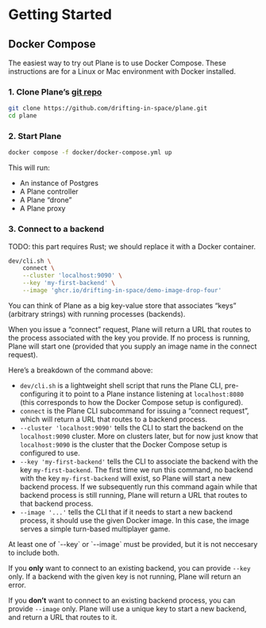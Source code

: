 
# Getting Started

## Docker Compose

The easiest way to try out Plane is to use Docker Compose. These instructions are for a Linux or Mac environment
with Docker installed.

### 1. Clone Plane’s [git repo](https://github.com/drifting-in-space/plane)

```bash
git clone https://github.com/drifting-in-space/plane.git
cd plane
```

### 2. Start Plane

```bash
docker compose -f docker/docker-compose.yml up
```

This will run:
- An instance of Postgres
- A Plane controller
- A Plane “drone”
- A Plane proxy

### 3. Connect to a backend

TODO: this part requires Rust; we should replace it with a Docker container.

```bash
dev/cli.sh \
    connect \
    --cluster 'localhost:9090' \
    --key 'my-first-backend' \
    --image 'ghcr.io/drifting-in-space/demo-image-drop-four'
```

You can think of Plane as a big key-value store that associates “keys” (arbitrary strings) with running processes (backends).

When you issue a “connect” request, Plane will return a URL that routes to the process associated with the key you provide.
If no process is running, Plane will start one (provided that you supply an image name in the connect request).

Here’s a breakdown of the command above:

- `dev/cli.sh` is a lightweight shell script that runs the Plane CLI, pre-configuring it to point to
  a Plane instance listening at `localhost:8080` (this corresponds to how the Docker Compose setup is configured).
- `connect` is the Plane CLI subcommand for issuing a “connect request”, which will return a URL that routes to
  a backend process.
- `--cluster 'localhost:9090'` tells the CLI to start the backend on the `localhost:9090` cluster. More on clusters later,
  but for now just know that `localhost:9090` is the cluster that the Docker Compose setup is configured to use.
- `--key 'my-first-backend'` tells the CLI to associate the backend with the key `my-first-backend`. The first time we run
  this command, no backend with the key `my-first-backend` will exist, so Plane will start a new backend process. If we
  subsequently run this command again while that backend process is still running, Plane will return a URL that routes
  to that backend process.
- `--image '...'` tells the CLI that if it needs to start a new backend process,
  it should use the given Docker image. In this case, the image serves a simple turn-based multiplayer game.

<Callout type="info">
  At least one of `--key` or `--image` must be provided, but it is not neccesary to include both.

  If you **only** want to connect to an existing backend, you can provide `--key` only. If a
  backend with the given key is not running, Plane will return an error.

  If you **don’t** want to connect to an existing backend process, you can provide `--image` only.
  Plane will use a unique key to start a new backend, and return a URL that routes to it.
</Callout>

